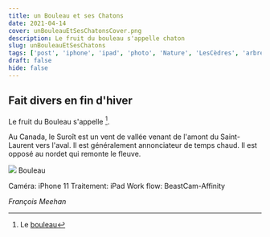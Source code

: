 ```yaml
---
title: un Bouleau et ses Chatons
date: 2021-04-14
cover: unBouleauEtSesChatonsCover.png
description: Le fruit du bouleau s'appelle chaton
slug: unBouleauEtSesChatons
tags: ['post', 'iphone', 'ipad', 'photo', 'Nature', 'LesCèdres', 'arbres', 'nuages']
draft: false
hide: false
---
```


## Fait divers en fin d'hiver 

Le fruit du Bouleau s'appelle [^Chaton].

Au Canada, le Suroît est un vent de vallée venant de l'amont du Saint-Laurent vers l'aval. Il est généralement annonciateur de temps chaud. Il est opposé au nordet qui remonte le fleuve.


<Flex>
  <Card width={[ 256, 320 ]} mx='auto'>
    <Image src='unBouleauEtSesChatons.PNG'/>
    <Text>
      Bouleau 
    </Text>
  </Card>
</Flex>


Caméra: iPhone 11
Traitement: iPad
Work flow: BeastCam-Affinity

*François Meehan*

[^Chaton]: Le [bouleau](https://fr.wikipedia.org/wiki/Bouleau)
[^Suroît]: Le [vent du Suroît](https://fr.wikipedia.org/wiki/Suro%C3%AEt_(vent)))


